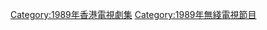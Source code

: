 {{cat year nav
| year = 1989
| cat = 無綫電視劇集
| sortkey = 無綫電視劇集
| article = 無綫電視劇
| in = 
}}
[[Category:1989年香港電視劇集|Category:1989年香港電視劇集]]
[[Category:1989年無綫電視節目‎|Category:1989年無綫電視節目‎]]